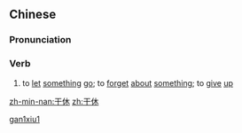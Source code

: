 ==Chinese==
{{zh-forms}}

===Pronunciation===
{{zh-pron
|m=gānxiū
|mn=kan-hiu
|cat=v
}}

===Verb===
{{zh-verb}}

# {{lb|zh|archaic}} to [[let]] [[something]] [[go]]; to [[forget]] [[about]] [[something]]; to [[give]] [[up]]

[[Category:Mandarin archaic terms|gan1xiu1]]

[[zh-min-nan:干休]]
[[zh:干休]]